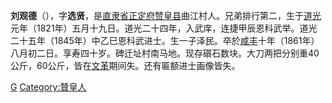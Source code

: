 {{unreferenced|time=2014-02-04T11:29:15+00:00}}

'''刘观德'''（{{bd|1821年||1861年||Liu}}），字'''选贤'''，是[[直隶省|直隶省]][[正定府|正定府]][[赞皇县|赞皇县]]曲江村人。兄弟排行第二，生于[[道光|道光]]元年（1821年）五月十九日。道光二十四年，入武庠，连捷甲辰恩科武举。道光二十五年（1845年）中乙巳恩科武进士。生一子泽民。卒於[[咸丰|咸丰]]十年（1861年）八月初二日。享寿四十岁。碑迁址村南马地。现存礩石数块。大刀两把分别重40公斤，60公斤，皆在[[文革|文革]]期间失。还有匾额进士画像皆失。

{{道光二十五年乙巳恩科武殿试金榜}}
{{DEFAULTSORT:Liu guande}}
[[Category:刘姓|G]]
[[Category:贊皇人|Category:贊皇人]]
{{清朝人物小作品}}